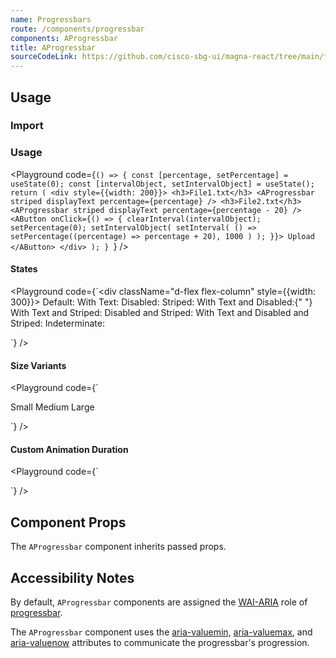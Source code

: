 ```yaml
---
name: Progressbars
route: /components/progressbar
components: AProgressbar
title: AProgressbar
sourceCodeLink: https://github.com/cisco-sbg-ui/magna-react/tree/main/framework/components/AProgressbar
---
```


## Usage

### Import

<ComponentImport components="AProgressbar" />

### Usage

<Playground
  code={`() => {
  const [percentage, setPercentage] = useState(0);
  const [intervalObject, setIntervalObject] = useState();
  return (
    <div style={{width: 200}}>
      <h3>File1.txt</h3>
      <AProgressbar striped displayText percentage={percentage} />
      <h3>File2.txt</h3>
      <AProgressbar striped displayText percentage={percentage - 20} />
      <AButton
        onClick={() => {
          clearInterval(intervalObject);
          setPercentage(0);
          setIntervalObject(
            setInterval(
              () => setPercentage((percentage) => percentage + 20),
              1000
            )
          );
        }}>
        Upload
      </AButton>
    </div>
  );
}
`}
/>

#### States

<Playground
  code={`<div className="d-flex flex-column" style={{width: 300}}>
  Default: <AProgressbar percentage={50} />
  With Text: <AProgressbar displayText percentage={50} />
  Disabled: <AProgressbar disabled percentage={50} />
  Striped: <AProgressbar striped percentage={50} />
  With Text and Disabled:{" "}
  <AProgressbar disabled displayText percentage={50} />
  With Text and Striped: <AProgressbar
    striped
    displayText
    percentage={50}
  />
  Disabled and Striped: <AProgressbar striped disabled percentage={50} />
  With Text and Disabled and Striped: <AProgressbar
    displayText
    striped
    disabled
    percentage={50}
  />
  Indeterminate: <AProgressbar
    indeterminate />

</div>
`}
/>

#### Size Variants

<Playground
  code={`<div>
  Small
  <AProgressbar size="small" indeterminate />
   <AProgressbar size="small" striped percentage={40} />
  Medium
  <AProgressbar size="medium" indeterminate />
  <AProgressbar size="medium" striped percentage={40} />
  Large
  <AProgressbar size="large" indeterminate />
  <AProgressbar size="large" striped percentage={40} />
</div>
`}
/>

#### Custom Animation Duration

<Playground
  code={`<div>
  <AProgressbar animationDuration="2s" indeterminate />
  <AProgressbar animationDuration="2s" striped percentage={40} />
</div>
`}
/>

## Component Props

The `AProgressbar` component inherits passed props.

<Props of="AProgressbar" />

## Accessibility Notes

By default, `AProgressbar` components are assigned the [WAI-ARIA](https://www.w3.org/WAI/standards-guidelines/aria/) role of [progressbar](https://www.w3.org/TR/wai-aria/#progressbar).

The `AProgressbar` component uses the [aria-valuemin](https://www.w3.org/TR/wai-aria/#aria-valuemin), [aria-valuemax](https://www.w3.org/TR/wai-aria/#aria-valuemax), and [aria-valuenow](https://www.w3.org/TR/wai-aria/#aria-valuenow) attributes to communicate the progressbar's progression.
